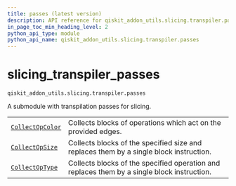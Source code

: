 ```yaml
---
title: passes (latest version)
description: API reference for qiskit_addon_utils.slicing.transpiler.passes in the latest version of qiskit-addon-utils
in_page_toc_min_heading_level: 2
python_api_type: module
python_api_name: qiskit_addon_utils.slicing.transpiler.passes
---
```


<span id="module-qiskit_addon_utils.slicing.transpiler.passes" />

<span id="slicing-transpiler-passes-qiskit-addon-utils-slicing-transpiler-passes" />

# slicing\_transpiler\_passes

`qiskit_addon_utils.slicing.transpiler.passes`

A submodule with transpilation passes for slicing.

|                                                                                                                              |                                                                                             |
| ---------------------------------------------------------------------------------------------------------------------------- | ------------------------------------------------------------------------------------------- |
| [`CollectOpColor`](slicing-transpiler-passes-collect-op-color "qiskit_addon_utils.slicing.transpiler.passes.CollectOpColor") | Collects blocks of operations which act on the provided edges.                              |
| [`CollectOpSize`](slicing-transpiler-passes-collect-op-size "qiskit_addon_utils.slicing.transpiler.passes.CollectOpSize")    | Collects blocks of the specified size and replaces them by a single block instruction.      |
| [`CollectOpType`](slicing-transpiler-passes-collect-op-type "qiskit_addon_utils.slicing.transpiler.passes.CollectOpType")    | Collects blocks of the specified operation and replaces them by a single block instruction. |

